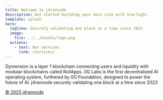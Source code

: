 ```yaml
---
title: Welcome to j4rannode
description: Get started building your docs site with Starlight.
template: splash
hero:
  tagline: Securely validating one block at a time since 2023
  image:
    file: ../../assets/logo.png
  actions:
    - text: Our services
      link: /services/
---
```


<ProjectGrid title="What we've done">
  <Project
    handle="Dymension"
    cite="https://dymension.xyz/"
  >
    Dymension is a layer 1 blockchain connecting users and liquidity with modular blockchains called RollApps.
  </Project>
  <Project
    handle="0G_Labs"
    cite="https://0g.ai/"
  >
    0G Labs is the first decentralized AI operating system, furthered by 0G Foundation, designed to power the future of AI.
</Project>
</ProjectGrid>

<AboutJaran title="Brought to you by">
j4rannode securely validating one block at a time since 2023

[© 2025 j4rannode](https://astro.build/)

</AboutJaran>
